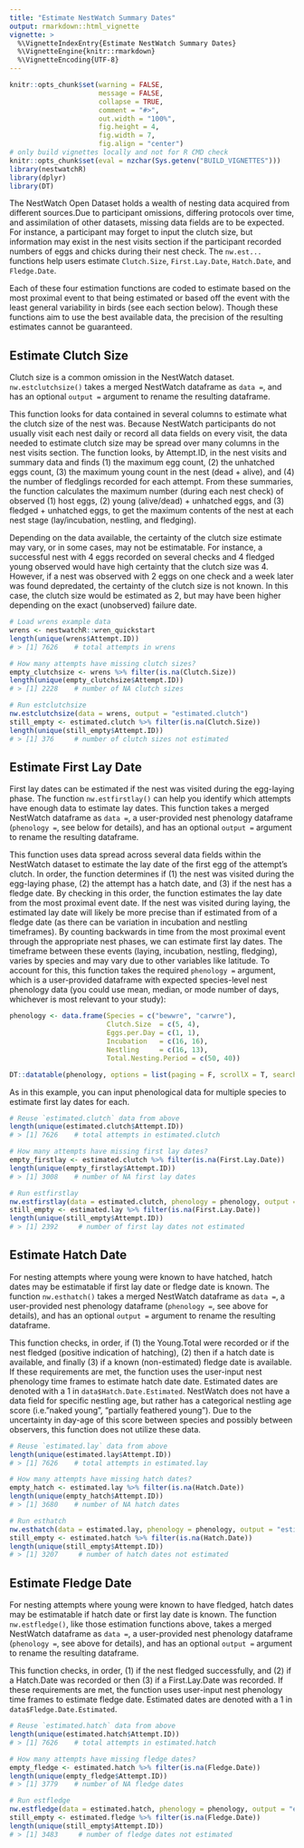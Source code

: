 ```yaml
---
title: "Estimate NestWatch Summary Dates"
output: rmarkdown::html_vignette
vignette: >
  %\VignetteIndexEntry{Estimate NestWatch Summary Dates}
  %\VignetteEngine{knitr::rmarkdown}
  %\VignetteEncoding{UTF-8}
---
```


```r
knitr::opts_chunk$set(warning = FALSE, 
                      message = FALSE,
                      collapse = TRUE,
                      comment = "#>",
                      out.width = "100%",
                      fig.height = 4, 
                      fig.width = 7, 
                      fig.align = "center")
# only build vignettes locally and not for R CMD check
knitr::opts_chunk$set(eval = nzchar(Sys.getenv("BUILD_VIGNETTES")))
library(nestwatchR)
library(dplyr)
library(DT)
```


The NestWatch Open Dataset holds a wealth of nesting data acquired from different sources.Due to participant omissions, differing protocols over time, and assimilation of other datasets, missing data fields are to be expected. For instance, a participant may forget to input the clutch size, but information may exist in the nest visits section if the participant recorded numbers of eggs and chicks during their nest check. The `nw.est...` functions help users estimate `Clutch.Size`, `First.Lay.Date`, `Hatch.Date`, and `Fledge.Date`. 

Each of these four estimation functions are coded to estimate based on the most proximal event to that being estimated or based off the event with the least general variability in birds (see each section below). Though these functions aim to use the best available data, the precision of the resulting estimates cannot be guaranteed. 

## Estimate Clutch Size
Clutch size is a common omission in the NestWatch dataset. `nw.estclutchsize()` takes a merged NestWatch dataframe as `data =`, and has an optional `output =` argument to rename the resulting dataframe. 

This function looks for data contained in several columns to estimate what the clutch size of the nest was. Because NestWatch participants do not usually visit each nest daily or record all data fields on every visit, the data needed to estimate clutch size may be spread over many columns in the nest visits section. The function looks, by Attempt.ID, in the nest visits and summary data and finds (1) the maximum egg count, (2) the unhatched eggs count, (3) the maximum young count in the nest (dead + alive), and (4) the number of fledglings recorded for each attempt. From these summaries, the function calculates the maximum number (during each nest check) of observed (1) host eggs, (2) young (alive/dead) + unhatched eggs, and (3) fledged + unhatched eggs, to get the maximum contents of the nest at each nest stage (lay/incubation, nestling, and fledging).

Depending on the data available, the certainty of the clutch size estimate may vary, or in some cases, may not be estimatable. For instance, a successful nest with 4 eggs recorded on several checks and 4 fledged young observed would have high certainty that the clutch size was 4. However, if a nest was observed with 2 eggs on one check and a week later was found depredated, the certainty of the clutch size is not known. In this case, the clutch size would be estimated as 2, but may have been higher depending on the exact (unobserved) failure date.

```r
# Load wrens example data
wrens <- nestwatchR::wren_quickstart
length(unique(wrens$Attempt.ID))
# > [1] 7626    # total attempts in wrens

# How many attempts have missing clutch sizes?
empty_clutchsize <- wrens %>% filter(is.na(Clutch.Size))
length(unique(empty_clutchsize$Attempt.ID))
# > [1] 2228    # number of NA clutch sizes

# Run estclutchsize
nw.estclutchsize(data = wrens, output = "estimated.clutch")
still_empty <- estimated.clutch %>% filter(is.na(Clutch.Size))
length(unique(still_empty$Attempt.ID))
# > [1] 376     # number of clutch sizes not estimated
```
## Estimate First Lay Date
First lay dates can be estimated if the nest was visited during the egg-laying phase. The function `nw.estfirstlay()` can help you identify which attempts have enough data to estimate lay dates. This function takes a merged NestWatch dataframe as `data =`, a user-provided nest phenology dataframe (`phenology = `, see below for details), and has an optional `output =` argument to rename the resulting dataframe. 

This function uses data spread across several data fields within the NestWatch dataset to estimate the lay date of the first egg of the attempt's clutch. In order, the function determines if (1) the nest was visited during the egg-laying phase, (2) the attempt has a hatch date, and (3) if the nest has a fledge date. By checking in this order, the function estimates the lay date from the most proximal event date. If the nest was visited during laying, the estimated lay date will likely be more precise than if estimated from of a fledge date (as there can be variation in incubation and nestling timeframes). By counting backwards in time from the most proximal event through the appropriate nest phases, we can estimate first lay dates. The timeframe between these events (laying, incubation, nestling, fledging), varies by species and may vary due to other variables like latitude. To account for this, this function takes the required `phenology = ` argument, which is a user-provided dataframe with expected species-level nest phenology data (you could use mean, median, or mode number of days, whichever is most relevant to your study):

```r
phenology <- data.frame(Species = c("bewwre", "carwre"),
                        Clutch.Size  = c(5, 4),
                        Eggs.per.Day = c(1, 1),
                        Incubation   = c(16, 16),
                        Nestling     = c(16, 13),
                        Total.Nesting.Period = c(50, 40))

DT::datatable(phenology, options = list(paging = F, scrollX = T, searching  = F))
```

As in this example, you can input phenological data for multiple species to estimate first lay dates for each.


```r
# Reuse `estimated.clutch` data from above
length(unique(estimated.clutch$Attempt.ID))
# > [1] 7626    # total attempts in estimated.clutch

# How many attempts have missing first lay dates?
empty_firstlay <- estimated.clutch %>% filter(is.na(First.Lay.Date))
length(unique(empty_firstlay$Attempt.ID))
# > [1] 3008    # number of NA first lay dates

# Run estfirstlay
nw.estfirstlay(data = estimated.clutch, phenology = phenology, output = "estimated.lay")
still_empty <- estimated.lay %>% filter(is.na(First.Lay.Date))
length(unique(still_empty$Attempt.ID))
# > [1] 2392     # number of first lay dates not estimated
```


## Estimate Hatch Date
For nesting attempts where young were known to have hatched, hatch dates may be estimatable if first lay date or fledge date is known. The function `nw.esthatch()` takes a merged NestWatch dataframe as `data =`, a user-provided nest phenology dataframe (`phenology = `, see above for details), and has an optional `output =` argument to rename the resulting dataframe. 

This function checks, in order, if (1) the Young.Total were recorded or if the nest fledged (positive indication of hatching), (2) then if a hatch date is available, and finally (3) if a known (non-estimated) fledge date is available. If these requirements are met, the function uses the user-input nest phenology time frames to estimate hatch date date. Estimated dates are denoted with a 1 in `data$Hatch.Date.Estimated`. NestWatch does not have a data field for specific nestling age, but rather has a categorical nestling age score (i.e."naked young", "partially feathered young"). Due to the uncertainty in day-age of this score between species and possibly between observers, this function does not utilize these data.

```r
# Reuse `estimated.lay` data from above
length(unique(estimated.lay$Attempt.ID))
# > [1] 7626    # total attempts in estimated.lay

# How many attempts have missing hatch dates?
empty_hatch <- estimated.lay %>% filter(is.na(Hatch.Date))
length(unique(empty_hatch$Attempt.ID))
# > [1] 3680    # number of NA hatch dates

# Run esthatch
nw.esthatch(data = estimated.lay, phenology = phenology, output = "estimated.hatch")
still_empty <- estimated.hatch %>% filter(is.na(Hatch.Date))
length(unique(still_empty$Attempt.ID))
# > [1] 3207     # number of hatch dates not estimated
```

## Estimate Fledge Date
For nesting attempts where young were known to have fledged, hatch dates may be estimatable if hatch date or first lay date is known. The function `nw.estfledge()`, like those estimation functions above, takes a merged NestWatch dataframe as `data =`, a user-provided nest phenology dataframe (`phenology = `, see above for details), and has an optional `output =` argument to rename the resulting dataframe. 

This function checks, in order, (1) if the nest fledged successfully, and (2) if a Hatch.Date was recorded or then (3) if a First.Lay.Date was recorded. If these requirements are met, the function uses user-input nest phenology time frames to estimate fledge date. Estimated dates are denoted with a 1 in `data$Fledge.Date.Estimated`.

```r
# Reuse `estimated.hatch` data from above
length(unique(estimated.hatch$Attempt.ID))
# > [1] 7626    # total attempts in estimated.hatch

# How many attempts have missing fledge dates?
empty_fledge <- estimated.hatch %>% filter(is.na(Fledge.Date))
length(unique(empty_fledge$Attempt.ID))
# > [1] 3779    # number of NA fledge dates

# Run estfledge
nw.estfledge(data = estimated.hatch, phenology = phenology, output = "estimated.fledge")
still_empty <- estimated.fledge %>% filter(is.na(Fledge.Date))
length(unique(still_empty$Attempt.ID))
# > [1] 3483     # number of fledge dates not estimated
```
